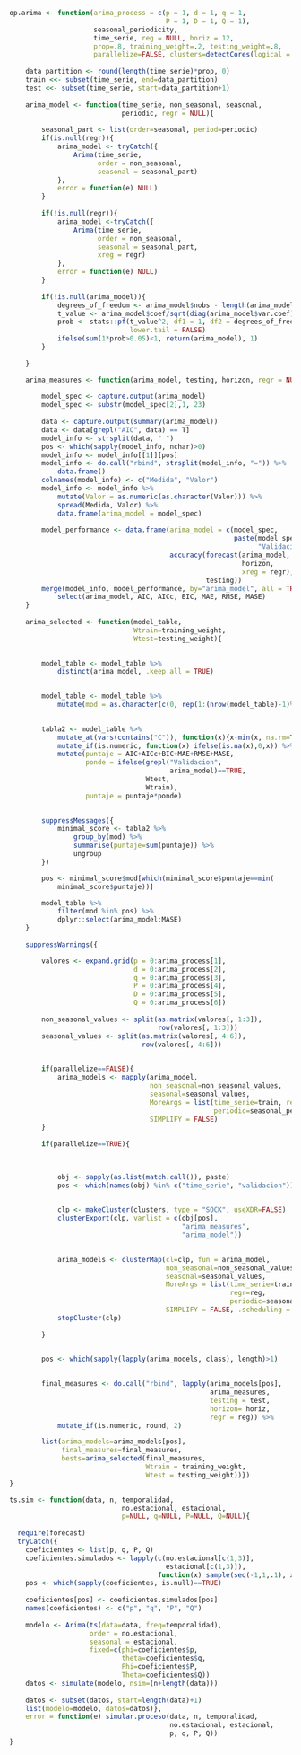 \subsection{Función de sobreparametrización}

```r
op.arima <- function(arima_process = c(p = 1, d = 1, q = 1, 
                                       P = 1, D = 1, Q = 1), 
                     seasonal_periodicity,
                     time_serie, reg = NULL, horiz = 12,
                     prop=.8, training_weight=.2, testing_weight=.8,
                     parallelize=FALSE, clusters=detectCores(logical = FALSE)){
    
    data_partition <- round(length(time_serie)*prop, 0)
    train <<- subset(time_serie, end=data_partition)
    test <<- subset(time_serie, start=data_partition+1)
    
    arima_model <- function(time_serie, non_seasonal, seasonal, 
                            periodic, regr = NULL){
        
        seasonal_part <- list(order=seasonal, period=periodic)
        if(is.null(regr)){
            arima_model <- tryCatch({
                Arima(time_serie, 
                      order = non_seasonal, 
                      seasonal = seasonal_part)
            }, 
            error = function(e) NULL)  
        }
        
        if(!is.null(regr)){
            arima_model <-tryCatch({
                Arima(time_serie, 
                      order = non_seasonal, 
                      seasonal = seasonal_part, 
                      xreg = regr)
            }, 
            error = function(e) NULL)   
        }
        
        if(!is.null(arima_model)){
            degrees_of_freedom <- arima_model$nobs - length(arima_model$coef)
            t_value <- arima_model$coef/sqrt(diag(arima_model$var.coef))
            prob <- stats::pf(t_value^2, df1 = 1, df2 = degrees_of_freedom, 
                              lower.tail = FALSE)
            ifelse(sum(1*prob>0.05)<1, return(arima_model), 1)
        }
        
    }

    arima_measures <- function(arima_model, testing, horizon, regr = NULL){
        
        model_spec <- capture.output(arima_model)
        model_spec <- substr(model_spec[2],1, 23)
        
        data <- capture.output(summary(arima_model))
        data <- data[grepl("AIC", data) == T]
        model_info <- strsplit(data, " ")
        pos <- which(sapply(model_info, nchar)>0)
        model_info <- model_info[[1]][pos]
        model_info <- do.call("rbind", strsplit(model_info, "=")) %>% 
            data.frame() 
        colnames(model_info) <- c("Medida", "Valor")
        model_info <- model_info %>% 
            mutate(Valor = as.numeric(as.character(Valor))) %>% 
            spread(Medida, Valor) %>% 
            data.frame(arima_model = model_spec)
        
        model_performance <- data.frame(arima_model = c(model_spec, 
                                                        paste(model_spec, 
                                                              "Validacion")), 
                                        accuracy(forecast(arima_model, 
                                                          horizon, 
                                                          xreg = regr), 
                                                 testing))
        merge(model_info, model_performance, by="arima_model", all = TRUE) %>% 
            select(arima_model, AIC, AICc, BIC, MAE, RMSE, MASE)
    }
    
    arima_selected <- function(model_table, 
                               Wtrain=training_weight, 
                               Wtest=testing_weight){
        

        model_table <- model_table %>%
            distinct(arima_model, .keep_all = TRUE)
        

        model_table <- model_table %>% 
            mutate(mod = as.character(c(0, rep(1:(nrow(model_table)-1)%/%2))))
        

        tabla2 <- model_table %>% 
            mutate_at(vars(contains("C")), function(x){x-min(x, na.rm=TRUE)}) %>% 
            mutate_if(is.numeric, function(x) ifelse(is.na(x),0,x)) %>% 
            mutate(puntaje = AIC+AICc+BIC+MAE+RMSE+MASE,
                   ponde = ifelse(grepl("Validacion", 
                                        arima_model)==TRUE,
                                  Wtest, 
                                  Wtrain),
                   puntaje = puntaje*ponde)
        

        suppressMessages({
            minimal_score <- tabla2 %>% 
                group_by(mod) %>% 
                summarise(puntaje=sum(puntaje)) %>% 
                ungroup
        })

        pos <- minimal_score$mod[which(minimal_score$puntaje==min(
            minimal_score$puntaje))]

        model_table %>% 
            filter(mod %in% pos) %>% 
            dplyr::select(arima_model:MASE)
    }
    
    suppressWarnings({     

        valores <- expand.grid(p = 0:arima_process[1], 
                               d = 0:arima_process[2], 
                               q = 0:arima_process[3], 
                               P = 0:arima_process[4], 
                               D = 0:arima_process[5], 
                               Q = 0:arima_process[6])
        
        non_seasonal_values <- split(as.matrix(valores[, 1:3]), 
                                     row(valores[, 1:3]))
        seasonal_values <- split(as.matrix(valores[, 4:6]), 
                                 row(valores[, 4:6]))
        

        if(parallelize==FALSE){
            arima_models <- mapply(arima_model, 
                                   non_seasonal=non_seasonal_values, 
                                   seasonal=seasonal_values, 
                                   MoreArgs = list(time_serie=train, regr=reg, 
                                                   periodic=seasonal_periodicity), 
                                   SIMPLIFY = FALSE)
        }
        
        if(parallelize==TRUE){
            

            
            obj <- sapply(as.list(match.call()), paste)
            pos <- which(names(obj) %in% c("time_serie", "validacion"))
            

            clp <- makeCluster(clusters, type = "SOCK", useXDR=FALSE)
            clusterExport(clp, varlist = c(obj[pos], 
                                           "arima_measures", 
                                           "arima_model"))
            

            arima_models <- clusterMap(cl=clp, fun = arima_model, 
                                       non_seasonal=non_seasonal_values, 
                                       seasonal=seasonal_values, 
                                       MoreArgs = list(time_serie=train, 
                                                       regr=reg, 
                                                       periodic=seasonal_periodicity), 
                                       SIMPLIFY = FALSE, .scheduling = "dynamic")
            stopCluster(clp)
            
        }
        

        pos <- which(sapply(lapply(arima_models, class), length)>1)
        

        final_measures <- do.call("rbind", lapply(arima_models[pos], 
                                                  arima_measures, 
                                                  testing = test, 
                                                  horizon= horiz, 
                                                  regr = reg)) %>% 
            mutate_if(is.numeric, round, 2)

        list(arima_models=arima_models[pos], 
             final_measures=final_measures, 
             bests=arima_selected(final_measures, 
                                  Wtrain = training_weight, 
                                  Wtest = testing_weight))})
}
```

\subsection{Función de simulación de series cronológicas}

```r
ts.sim <- function(data, n, temporalidad, 
                            no.estacional, estacional, 
                            p=NULL, q=NULL, P=NULL, Q=NULL){
  
  require(forecast)
  tryCatch({
    coeficientes <- list(p, q, P, Q)
    coeficientes.simulados <- lapply(c(no.estacional[c(1,3)], 
                                       estacional[c(1,3)]), 
                                     function(x) sample(seq(-1,1,.1), x))
    pos <- which(sapply(coeficientes, is.null)==TRUE)
    
    coeficientes[pos] <- coeficientes.simulados[pos]
    names(coeficientes) <- c("p", "q", "P", "Q")
    
    modelo <- Arima(ts(data=data, freq=temporalidad), 
                    order = no.estacional, 
                    seasonal = estacional,
                    fixed=c(phi=coeficientes$p, 
                            theta=coeficientes$q, 
                            Phi=coeficientes$P, 
                            Theta=coeficientes$Q))
    datos <- simulate(modelo, nsim=(n+length(data)))
    
    datos <- subset(datos, start=length(data)+1)
    list(modelo=modelo, datos=datos)}, 
    error = function(e) simular.proceso(data, n, temporalidad,
                                        no.estacional, estacional, 
                                        p, q, P, Q))
}
```

